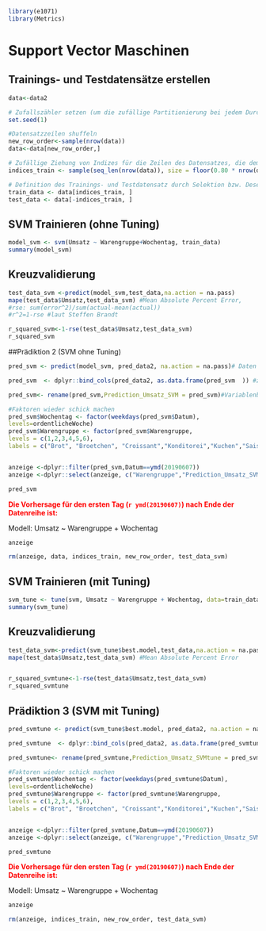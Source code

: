 
```r

library(e1071)
library(Metrics)

```


# Support Vector Maschinen


## Trainings- und Testdatensätze erstellen

```r
data<-data2

# Zufallszähler setzen (um die zufällige Partitionierung bei jedem Durchlauf gleich zu halten)
set.seed(1)

#Datensatzzeilen shuffeln
new_row_order<-sample(nrow(data))
data<-data[new_row_order,]

# Zufällige Ziehung von Indizes für die Zeilen des Datensatzes, die dem Traininsdatensatz zugeordnet werden, Umfang: 80% (im Moment 10%)
indices_train <- sample(seq_len(nrow(data)), size = floor(0.80 * nrow(data)))

# Definition des Trainings- und Testdatensatz durch Selektion bzw. Deselektion der entsprechenden Datenzeilen 
train_data <- data[indices_train, ]
test_data <- data[-indices_train, ]


```

## SVM Trainieren (ohne Tuning)

```r
model_svm <- svm(Umsatz ~ Warengruppe+Wochentag, train_data)
summary(model_svm)
```

## Kreuzvalidierung 

```r
test_data_svm <-predict(model_svm,test_data,na.action = na.pass) 
mape(test_data$Umsatz,test_data_svm) #Mean Absolute Percent Error, 
#rse: sum(error^2)/sum(actual-mean(actual))
#r^2=1-rse #laut Steffen Brandt

r_squared_svm<-1-rse(test_data$Umsatz,test_data_svm)
r_squared_svm 
```

##Prädiktion 2 (SVM ohne Tuning)

```r

pred_svm <- predict(model_svm, pred_data2, na.action = na.pass)# Daten Vorhersagen

pred_svm  <- dplyr::bind_cols(pred_data2, as.data.frame(pred_svm  )) #zusammenfügen

pred_svm<- rename(pred_svm,Prediction_Umsatz_SVM = pred_svm)#Variablenbenennung anpassen

#Faktoren wieder schick machen
pred_svm$Wochentag <- factor(weekdays(pred_svm$Datum),
levels=ordentlicheWoche)
pred_svm$Warengruppe <- factor(pred_svm$Warengruppe,
levels = c(1,2,3,4,5,6),
labels = c("Brot", "Broetchen", "Croissant","Konditorei","Kuchen","Saisonbrote"))


anzeige <-dplyr::filter(pred_svm,Datum==ymd(20190607))
anzeige <-dplyr::select(anzeige, c("Warengruppe","Prediction_Umsatz_SVM"))

pred_svm
```

[**Die Vorhersage für den ersten Tag (`r ymd(20190607)`) nach Ende der Datenreihe ist:**]{style="color: red;"}

Modell: Umsatz ~ Warengruppe + Wochentag 

```r
anzeige

rm(anzeige, data, indices_train, new_row_order, test_data_svm)
```


## SVM Trainieren (mit Tuning)
```r
svm_tune <- tune(svm, Umsatz ~ Warengruppe + Wochentag, data=train_data,ranges = list(epsilon = seq(0.2,1,0.1), cost = 2^(2:3))) 
summary(svm_tune)

```

## Kreuzvalidierung
```r
test_data_svm<-predict(svm_tune$best.model,test_data,na.action = na.pass)
mape(test_data$Umsatz,test_data_svm) #Mean Absolute Percent Error


r_squared_svmtune<-1-rse(test_data$Umsatz,test_data_svm)
r_squared_svmtune
```

## Prädiktion 3 (SVM mit Tuning)


```r


pred_svmtune <- predict(svm_tune$best.model, pred_data2, na.action = na.pass)# Daten Vorhersagen

pred_svmtune  <- dplyr::bind_cols(pred_data2, as.data.frame(pred_svmtune)) #zusammenfügen

pred_svmtune<- rename(pred_svmtune,Prediction_Umsatz_SVMtune = pred_svmtune)#Variablenbenennung anpassen

#Faktoren wieder schick machen
pred_svmtune$Wochentag <- factor(weekdays(pred_svmtune$Datum),
levels=ordentlicheWoche)
pred_svmtune$Warengruppe <- factor(pred_svmtune$Warengruppe,
levels = c(1,2,3,4,5,6),
labels = c("Brot", "Broetchen", "Croissant","Konditorei","Kuchen","Saisonbrote"))


anzeige <-dplyr::filter(pred_svmtune,Datum==ymd(20190607))
anzeige <-dplyr::select(anzeige, c("Warengruppe","Prediction_Umsatz_SVMtune"))

pred_svmtune

```


[**Die Vorhersage für den ersten Tag (`r ymd(20190607)`) nach Ende der Datenreihe ist:**]{style="color: red;"}

Modell: Umsatz ~ Warengruppe + Wochentag 

```r
anzeige

rm(anzeige, indices_train, new_row_order, test_data_svm)
```